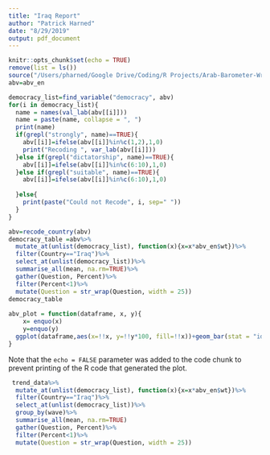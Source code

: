 ```yaml
---
title: "Iraq Report"
author: "Patrick Harned"
date: "8/29/2019"
output: pdf_document
---
```


```r
knitr::opts_chunk$set(echo = TRUE)
remove(list = ls())
source("/Users/pharned/Google Drive/Coding/R Projects/Arab-Barometer-Wraps/Functions.R")
abv=abv_en
```



```r
democracy_list=find_variable("democracy", abv)
for(i in democracy_list){
  name = names(val_lab(abv[[i]]))
  name = paste(name, collapse = ", ")
  print(name)
  if(grepl("strongly", name)==TRUE){
    abv[[i]]=ifelse(abv[[i]]%in%c(1,2),1,0)
    print("Recoding ", var_lab(abv[[i]]))
  }else if(grepl("dictatorship", name)==TRUE){
    abv[[i]]=ifelse(abv[[i]]%in%c(6:10),1,0)
  }else if(grepl("suitable", name)==TRUE){
    abv[[i]]=ifelse(abv[[i]]%in%c(6:10),1,0)
    
  }else{
    print(paste("Could not Recode", i, sep=" "))
  }
}

abv=recode_country(abv)
democracy_table =abv%>%
  mutate_at(unlist(democracy_list), function(x){x=x*abv_en$wt})%>%
  filter(Country=="Iraq")%>%
  select_at(unlist(democracy_list))%>%
  summarise_all(mean, na.rm=TRUE)%>%
  gather(Question, Percent)%>%
  filter(Percent<1)%>%
  mutate(Question = str_wrap(Question, width = 25))
democracy_table
  
abv_plot = function(dataframe, x, y){
    x= enquo(x)
    y=enquo(y)
  ggplot(dataframe,aes(x=!!x, y=!!y*100, fill=!!x))+geom_bar(stat = "identity")+coord_flip()+theme_bw()+theme(plot.title = element_text(hjust = .5),axis.ticks = element_blank(), panel.grid = element_blank(), legend.title = element_blank(), legend.position = "bottom", legend.direction = "horizontal", axis.text.y =element_blank() )+ylab("Percent")+scale_fill_ab("mix")+ggtitle("Iraqi Outlook on Democracy")+geom_text(aes(label= round(!!y*100)), nudge_y = 1.3)
}
```

Note that the `echo = FALSE` parameter was added to the code chunk to prevent printing of the R code that generated the plot.

```r

 trend_data%>%
  mutate_at(unlist(democracy_list), function(x){x=x*abv_en$wt})%>%
  filter(Country=="Iraq")%>%
  select_at(unlist(democracy_list))%>%
  group_by(wave)%>%
  summarise_all(mean, na.rm=TRUE)
  gather(Question, Percent)%>%
  filter(Percent<1)%>%
  mutate(Question = str_wrap(Question, width = 25))

```

